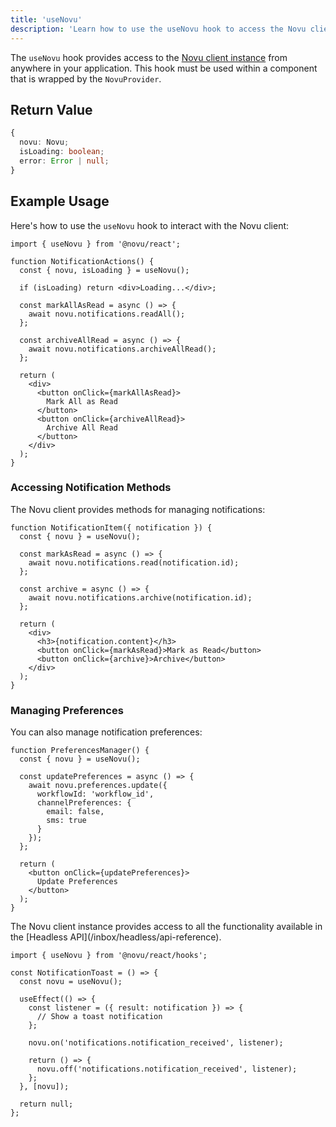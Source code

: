 ```yaml
---
title: 'useNovu'
description: 'Learn how to use the useNovu hook to access the Novu client instance in your React application'
---
```


The `useNovu` hook provides access to the [Novu client instance](/inbox/headless/api-reference#novu) from anywhere in your application. This hook must be used within a component that is wrapped by the `NovuProvider`.

## Return Value

```typescript
{
  novu: Novu;
  isLoading: boolean;
  error: Error | null;
}
```

## Example Usage

Here's how to use the `useNovu` hook to interact with the Novu client:

```tsx
import { useNovu } from '@novu/react';

function NotificationActions() {
  const { novu, isLoading } = useNovu();
  
  if (isLoading) return <div>Loading...</div>;
  
  const markAllAsRead = async () => {
    await novu.notifications.readAll();
  };
  
  const archiveAllRead = async () => {
    await novu.notifications.archiveAllRead();
  };
  
  return (
    <div>
      <button onClick={markAllAsRead}>
        Mark All as Read
      </button>
      <button onClick={archiveAllRead}>
        Archive All Read
      </button>
    </div>
  );
}
```

### Accessing Notification Methods

The Novu client provides methods for managing notifications:

```tsx
function NotificationItem({ notification }) {
  const { novu } = useNovu();
  
  const markAsRead = async () => {
    await novu.notifications.read(notification.id);
  };
  
  const archive = async () => {
    await novu.notifications.archive(notification.id);
  };
  
  return (
    <div>
      <h3>{notification.content}</h3>
      <button onClick={markAsRead}>Mark as Read</button>
      <button onClick={archive}>Archive</button>
    </div>
  );
}
```

### Managing Preferences

You can also manage notification preferences:

```tsx
function PreferencesManager() {
  const { novu } = useNovu();
  
  const updatePreferences = async () => {
    await novu.preferences.update({
      workflowId: 'workflow_id',
      channelPreferences: { 
        email: false,
        sms: true 
      }
    });
  };
  
  return (
    <button onClick={updatePreferences}>
      Update Preferences
    </button>
  );
}
```

<Callout type="info">
  The Novu client instance provides access to all the functionality available in the [Headless API](/inbox/headless/api-reference).
</Callout>

```tsx
import { useNovu } from '@novu/react/hooks';

const NotificationToast = () => {
  const novu = useNovu();

  useEffect(() => {
    const listener = ({ result: notification }) => {
      // Show a toast notification
    };

    novu.on('notifications.notification_received', listener);

    return () => {
      novu.off('notifications.notification_received', listener);
    };
  }, [novu]);

  return null;
};
```